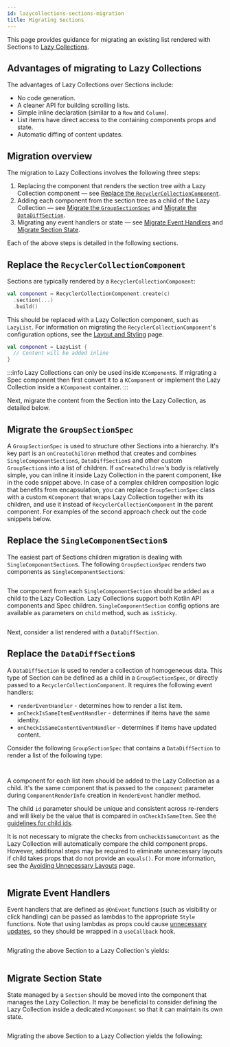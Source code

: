 ```yaml
---
id: lazycollections-sections-migration
title: Migrating Sections
---
```


This page provides guidance for migrating an existing list rendered with Sections to [Lazy Collections](lazycollections.mdx).

## Advantages of migrating to Lazy Collections

The advantages of Lazy Collections over Sections include:

* No code generation.
* A cleaner API for building scrolling lists.
* Simple inline declaration (similar to a `Row` and `Column`).
* List items have direct access to the containing components props and state.
* Automatic diffing of content updates.

## Migration overview

The migration to Lazy Collections involves the following three steps:

1. Replacing the component that renders the section tree with a Lazy Collection component — see [Replace the `RecyclerCollectionComponent`](#replace-the-recyclercollectioncomponent).
2. Adding each component from the section tree as a child of the Lazy Collection — see [Migrate the `GroupSectionSpec`](#migrate-the-groupsectionspec) and [Migrate the `DataDiffSection`](#replace-the-datadiffsections).
3. Migrating any event handlers or state — see [Migrate Event Handlers](#migrate-event-handlers) and [Migrate Section State](#migrate-section-state).

Each of the above steps is detailed in the following sections.

## Replace the `RecyclerCollectionComponent`

Sections are typically rendered by a `RecyclerCollectionComponent`:

```kotlin
val component = RecyclerCollectionComponent.create(c)
  .section(...)
  .build()
```

This should be replaced with a Lazy Collection component, such as `LazyList`. For information on migrating the `RecyclerCollectionComponent`'s configuration options, see the [Layout and Styling](lazycollections-layout.mdx) page.

```kotlin
val component = LazyList {
  // Content will be added inline
}
```

:::info
Lazy Collections can only be used inside `KComponent`s. If migrating a Spec component then first convert it to a `KComponent` or implement the Lazy Collection inside a `KComponent` container.
:::

Next, migrate the content from the Section into the Lazy Collection, as detailed below.

## Migrate the `GroupSectionSpec`

A `GroupSectionSpec` is used to structure other Sections into a hierarchy. It's key part is an `onCreateChildren` method that creates and combines `SingleComponentSection`s, `DataDiffSection`s and other custom `GroupSection`s into a list of children. If `onCreateChildren`'s body is relatively simple, you can inline it inside Lazy Collection in the parent component, like in the code snippet above. In case of a complex children composition logic that benefits from encapsulation, you can replace `GroupSectionSpec` class with a custom `KComponent` that wraps Lazy Collection together with its children, and use it instead of `RecyclerCollectionComponent` in the parent component. For examples of the second approach check out the code snippets below.

## Replace the `SingleComponentSection`s

The easiest part of Sections children migration is dealing with `SingleComponentSection`s. The following `GroupSectionSpec` renders two components as `SingleComponentSection`s:

```kotlin file=sample/src/main/java/com/facebook/samples/litho/kotlin/documentation/SimpleGroupSectionSpec.kt start=start_example end=end_example
```

The component from each `SingleComponentSection` should be added as a child to the Lazy Collection. Lazy Collections support both Kotlin API components and Spec children. `SingleComponentSection` config options are available as parameters on `child` method, such as `isSticky`.

```kotlin file=sample/src/main/java/com/facebook/samples/litho/kotlin/collection/SectionsMigrations.kt start=start_simple_group end=end_simple_group
```

Next, consider a list rendered with a `DataDiffSection`.

## Replace the `DataDiffSection`s

A `DataDiffSection` is used to render a collection of homogeneous data. This type of Section can be defined as a child in a `GroupSectionSpec`, or directly passed to a `RecyclerCollectionComponent`. It requires the following event handlers:

* `renderEventHandler` - determines how to render a list item.
* `onCheckIsSameItemEventHandler` - determines if items have the same identity.
* `onCheckIsSameContentEventHandler` - determines if items have updated content.

Consider the following `GroupSectionSpec` that contains a `DataDiffSection` to render a list of the following type:

```kotlin file=sample/src/main/java/com/facebook/samples/litho/kotlin/documentation/ListSectionSpec.kt start=start_data_type end=end_data_type
```

```kotlin file=sample/src/main/java/com/facebook/samples/litho/kotlin/documentation/ListSectionSpec.kt start=start_example end=end_example
```

A component for each list item should be added to the Lazy Collection as a child. It's the same component that is passed to the `component` parameter during `ComponentRenderInfo` creation in `RenderEvent` handler method.

The child `id` parameter should be unique and consistent across re-renders and will likely be the value that is compared in `onCheckIsSameItem`. See the [guidelines for child ids](lazycollections-working-with-updates.mdx#child-identity).

It is not necessary to migrate the checks from `onCheckIsSameContent` as the Lazy Collection will automatically compare the child component props. However, additional steps may be required to eliminate unnecessary layouts if child takes props that do not provide an `equals()`. For more information, see the [Avoiding Unnecessary Layouts](lazycollections-working-with-updates.mdx##avoiding-unecessary-layouts) page.

```kotlin file=sample/src/main/java/com/facebook/samples/litho/kotlin/collection/SectionsMigrations.kt start=start_list end=end_list
```

## Migrate Event Handlers

Event handlers that are defined as `@OnEvent` functions (such as visibility or click handling) can be passed as lambdas to the appropriate `Style` functions. Note that using lambdas as props could cause [unnecessary updates](lazycollections-working-with-updates.mdx#using-lambdas-as-props), so they should be wrapped in a `useCallback` hook.

```kotlin file=sample/src/main/java/com/facebook/samples/litho/kotlin/documentation/EventHandlerSectionSpec.kt start=start_example end=end_example
```

Migrating the above Section to a Lazy Collection's yields:

```kotlin file=sample/src/main/java/com/facebook/samples/litho/kotlin/collection/SectionsMigrations.kt start=start_event_handler end=end_event_handler
```

## Migrate Section State

State managed by a `Section` should be moved into the component that manages the Lazy Collection. It may be beneficial to consider defining the Lazy Collection inside a dedicated `KComponent` so that it can maintain its own state.

```kotlin file=sample/src/main/java/com/facebook/samples/litho/kotlin/documentation/StateSectionSpec.kt start=start_example end=end_example
```

Migrating the above Section to a Lazy Collection yields the following:

```kotlin file=sample/src/main/java/com/facebook/samples/litho/kotlin/collection/SectionsMigrations.kt start=start_state end=end_state
```
